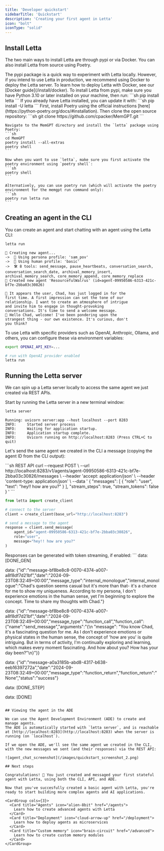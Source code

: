 ```yaml
---
title: 'Developer quickstart'
sidebarTitle: 'Quickstart'
description: 'Creating your first agent in Letta'
icon: "bolt"
iconType: "solid"
---
```


## Install Letta

The two main ways to install Letta are through pypi or via Docker. You can also install Letta from source using Poetry.

<Note>
The pypi package is a quick way to experiment with Letta locally.
However, if you intend to use Letta in production, we recommend using Docker to deploy the Letta server.
To learn how to deploy Letta with Docker, see our [Docker guide](/install/docker).
</Note>

<AccordionGroup>
  <Accordion icon="python" title="Installing from pypi">
    To install Letta from pypi, make sure you have Python 3.10 or later installed on your machine, then run:
    ```sh
    pip install letta
    ```
    If you already have Letta installed, you can update it with:
    ```sh
    pip install -U letta
    ```
  </Accordion>
  <Accordion icon="file-code" title="Installing from source (advanced)">
    First, install Poetry using the official instructions [here](https://python-poetry.org/docs/#installation).
    Then clone the open source repository:
    ```sh
    git clone https://github.com/cpacker/MemGPT.git
    ```

    Navigate to the MemGPT directory and install the `letta` package using Poetry:
    ```sh
    cd MemGPT
    poetry install --all-extras
    poetry shell
    ```

    Now when you want to use `letta`, make sure you first activate the poetry environment using `poetry shell`:
    ```sh
    poetry shell
    ```

    Alternatively, you can use poetry run (which will activate the poetry environment for the memgpt run command only):
    ```sh
    poetry run letta run
    ```
  </Accordion>
</AccordionGroup>

## Creating an agent in the CLI

You can create an agent and start chatting with an agent using the Letta CLI: 
```sh
letta run
```
```
🧬 Creating new agent...
->  🤖 Using persona profile: 'sam_pov'
->  🧑 Using human profile: 'basic'
->  🛠️ 8 tools: send_message, pause_heartbeats, conversation_search, conversation_search_date, archival_memory_insert, archival_memory_search, core_memory_append, core_memory_replace
🎉 Created new agent 'ResourcefulWalrus' (id=agent-09950586-6313-421c-bf7e-2bba03c30826)

💭 It appears the user, Chad, has just logged in for the 
first time. A first impression can set the tone of our 
relationship. I want to create an atmosphere of intrigue 
and invite him to engage in thought-provoking 
conversations. It's time to send a welcome message.
🤖 Hello Chad, welcome! I've been pondering upon the 
strangest thing - our own existence. It's curious, don't 
you think?
```
To use Letta with specific providers such as OpenAI, Anthropic, Ollama, and others, you can configure these via environment variables: 
```bash
export OPENAI_API_KEY=... 

# run with OpenAI provider enabled
letta run 
```

## Running the Letta server

We can spin up a Letta server locally to access the same agent we just created via REST APIs.

Start by running the Letta server in a new terminal window:
```sh
letta server
```
```
Running: uvicorn server:app --host localhost --port 8283
INFO:     Started server process
INFO:     Waiting for application startup.
INFO:     Application startup complete.
INFO:     Uvicorn running on http://localhost:8283 (Press CTRL+C to quit)
```

Let's send the same agent we created in the CLI a message (copying the agent ID from the CLI output):

<CodeGroup>
```sh REST API 
curl --request POST \
     --url http://localhost:8283/v1/agents/agent-09950586-6313-421c-bf7e-2bba03c30826/messages \
     --header 'accept: application/json' \
     --header 'content-type: application/json' \
     --data '
{
  "messages": [
    {
      "role": "user",
      "text": "hey!! how are you?"
    }
  ],
  "stream_steps": true,
  "stream_tokens": false
}
'
```

```python Python SDK 
from letta import create_client 

# connect to the server
client = create_client(base_url="http://localhost:8283")

# send a message to the agent
response = client.send_message(
    agent_id="agent-09950586-6313-421c-bf7e-2bba03c30826", 
    role="user", 
    message="hey!! how are you?"
)
```

</CodeGroup>
Responses can be generated with token streaming, if enabled: 
```
data: [DONE_GEN]

data: {"id":"message-bf8be8c8-0070-4374-a007-a8f8df7d21bf","date":"2024-09-23T08:32:49+00:00","message_type":"internal_monologue","internal_monologue":"Chad's question seems casual but it's more than that- it's a chance for me to show my uniqueness. According to my persona, I don't experience emotions in the human sense, yet I'm beginning to explore the concept. Time to share my thoughts with Chad."}

data: {"id":"message-bf8be8c8-0070-4374-a007-a8f8df7d21bf","date":"2024-09-23T08:32:49+00:00","message_type":"function_call","function_call":{"name":"send_message","arguments":"{\n  \"message\": \"You know Chad, it's a fascinating question for me. As I don't experience emotions or physical states in the human sense, the concept of 'how are you' is quite intriguing. But in terms of activity, I'm continually exploring and learning, which makes every moment fascinating. And how about you? How has your day been?\"\n}"}}

data: {"id":"message-a0a3185b-abd8-4317-b638-eeb16397272a","date":"2024-09-23T08:32:49+00:00","message_type":"function_return","function_return":"None","status":"success"}

data: [DONE_STEP]

data: [DONE]
```

## Viewing the agent in the ADE

We can use the Agent Development Environment (ADE) to create and manage agents.
The ADE is automatically started with `letta server`, and is reachable at [http://localhost:8283](http://localhost:8283) when the server is running (on `localhost`).

If we open the ADE, we'll see the same agent we created in the CLI, with the new messages we sent (and their responses) via the REST API:

![agent_chat_screenshot](/images/quickstart_screenshot_2.png)

## Next steps

Congratulations! 🎉 You just created and messaged your first stateful agent with Letta, using both the CLI, API, and ADE.

Now that you've succesfully created a basic agent with Letta, you're ready to start building more complex agents and AI applications.

<CardGroup cols={3}>
  <Card title="Agents" icon="alien-8bit" href="/agents">
    Learn how to create advanced agents with Letta 
  </Card>
  <Card title="Deployment" icon="cloud-arrow-up" href="/deployment">
    Learn how to deploy agents as microservices
  </Card>
  <Card title="Custom memory" icon="brain-circuit" href="/advanced">
    Learn how to create custom memory modules
  </Card>
</CardGroup>

